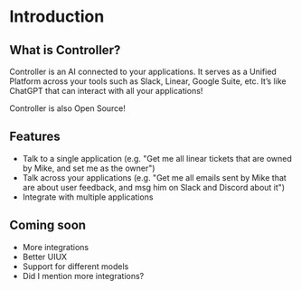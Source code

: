# Introduction

## What is Controller?

Controller is an AI connected to your applications. It serves as a Unified Platform across your tools such as Slack, Linear, Google Suite, etc. It’s like ChatGPT that can interact with all your applications!

Controller is also Open Source!

## Features

- Talk to a single application (e.g. "Get me all linear tickets that are owned by Mike, and set me as the owner")
- Talk across your applications (e.g. "Get me all emails sent by Mike that are about user feedback, and 
msg him on Slack and Discord about it")
- Integrate with multiple applications


## Coming soon

- More integrations
- Better UIUX
- Support for different models
- Did I mention more integrations?